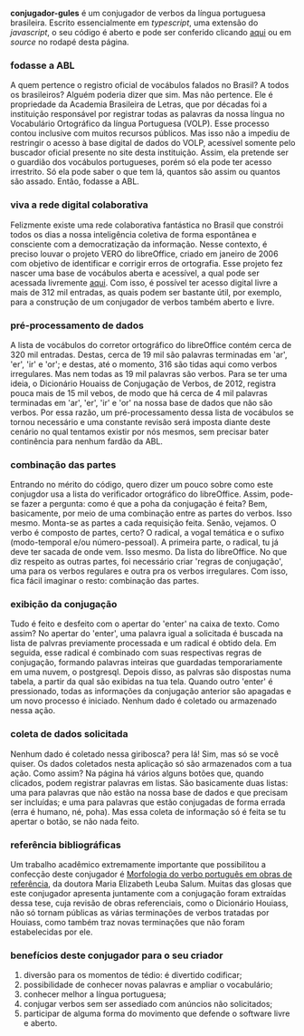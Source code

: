 
**conjugador-gules**
é um conjugador de verbos da língua portuguesa brasileira. Escrito essencialmente em 
_typescript_, uma extensão do _javascript_, o seu código é aberto e pode ser
conferido clicando [aqui](https://github.com/renribsilva/conjugador) ou em _source_
no rodapé desta página.

### fodasse a ABL

A quem pertence o registro oficial de vocábulos falados no Brasil? 
A todos os brasileiros? Alguém poderia dizer que sim. Mas não pertence. 
Ele é propriedade da Academia Brasileira de Letras, que por décadas 
foi a instituição responsável por registrar todas as palavras da
nossa língua no Vocabulário Ortográfico da língua
Portuguesa (VOLP). Esse processo contou inclusive com muitos recursos públicos.
Mas isso não a impediu de restringir o acesso à base digital de dados do VOLP, acessível
somente pelo buscador oficial presente no site desta
instituição. Assim, ela pretende ser o guardião dos vocábulos portugueses, porém
só ela pode ter acesso irrestrito. Só ela pode saber o que tem lá, 
quantos são assim ou quantos são assado. Então, fodasse a ABL.

### viva a rede digital colaborativa

Felizmente existe uma rede colaborativa fantástica no Brasil que 
constrói todos os dias a nossa inteligência coletiva de forma espontânea
e consciente com a democratização da informação. Nesse contexto, é preciso louvar
o projeto VERO do libreOffice, criado em janeiro de 2006 
com objetivo de identificar e corrigir erros de ortografia. Esse projeto fez nascer
uma base de vocábulos aberta e acessível, a qual pode ser acessada
livremente [aqui](https://cgit.freedesktop.org/libreoffice/dictionaries/plain/pt_BR/pt_BR.dic). 
Com isso, é possível ter acesso digital livre a mais de 312 mil entradas, 
as quais podem ser bastante útil, por exemplo, para a construção de um conjugador de
verbos também aberto e livre.

### pré-processamento de dados

A lista de vocábulos do corretor ortográfico do libreOffice contém cerca de 320 mil
entradas. Destas, cerca de 19 mil são palavras terminadas em 'ar', 'er', 'ir' e 'or'; 
e destas, até o momento, 316 são tidas aqui como verbos irregulares. Mas nem todas as
19 mil palavras são verbos. Para se ter uma ideia, o
Dicionário Houaiss de Conjugação de Verbos, de 2012, registra pouca mais de 15 mil vebos,
de modo que há cerca de 4 mil palavras terminadas em 'ar', 'er', 'ir' e 'or' na nossa
base de dados que não são verbos. Por essa razão, um pré-processamento dessa lista de
vocábulos se tornou necessário e uma constante revisão será imposta diante deste
cenário no qual tentamos existir por nós mesmos, sem precisar bater continência
para nenhum fardão da ABL.

### combinação das partes

Entrando no mérito do código, quero dizer um pouco sobre como este conjugdor usa a lista 
do verificador ortográfico do libreOffice. Assim, pode-se fazer a pergunta: 
como é que a poha da conjugação é feita? Bem, basicamente, por meio de uma combinação
entre as partes do verbos. Isso mesmo. Monta-se as partes a cada requisição feita. 
Senão, vejamos. O verbo é composto de partes, certo? O radical, a vogal temática
e o sufixo (modo-temporal e/ou número-pessoal). 
A primeira parte, o radical, tu já deve ter sacada de onde vem. Isso mesmo. Da lista
do libreOffice. No que diz respeito as outras partes, foi necessário criar
'regras de conjugação', uma para os verbos regulares e outra pra os verbos
irregulares. Com isso, fica fácil imaginar o resto: combinação das partes.

### exibição da conjugação

Tudo é feito e desfeito com o apertar do 'enter' na caixa de texto. Como assim?
No apertar do 'enter', uma palavra igual a solicitada é buscada na lista de palvras
previamente processada e um radical é obtido dela.
Em seguida, esse radical é combinado com suas respectivas regras de conjugação, formando 
palavras inteiras que guardadas temporariamente em uma
nuvem, o postgresql. Depois disso, as palvras são dispostas numa tabela, a partir
da qual são exibidas na tua tela.
Quando outro 'enter' é pressionado, todas as informações da conjugação anterior
são apagadas e um novo processo é iniciado. Nenhum dado é coletado ou armazenado nessa ação. 

### coleta de dados solicitada

Nenhum dado é coletado nessa giribosca? pera lá! Sim, mas só se você quiser. 
Os dados coletados nesta aplicação só são armazenados
com a tua ação. Como assim? Na página há vários alguns botões que, quando clicados, 
podem registrar palavras em listas. São basicamente duas listas: uma para palavras que 
não estão na nossa base de dados e que precisam ser incluídas; e uma para palavras que estão
conjugadas de forma errada (erra é humano, né, poha). Mas essa coleta de informação só é feita
se tu apertar o botão, se não nada feito.

### referência bibliográficas

Um trabalho acadêmico extremamente importante que possibilitou a confecção 
deste conjugador é [Morfologia do verbo português em obras de referência](https://doi.org/10.11606/T.8.2007.tde-04102007-143455),
da doutora Maria Elizabeth Leuba Salum. Muitas das glosas que este conjugador
apresenta juntamente com a conjugação foram extraídas 
dessa tese, cuja revisão de obras referenciais, como o Dicionário Houiass, não
só tornam públicas as várias terminações de verbos tratadas por Houiass, como também
traz novas terminações que não foram estabelecidas por ele.

### benefícios deste conjugador para o seu criador

1. diversão para os momentos de tédio: é divertido codificar;
2. possibilidade de conhecer novas palavras e ampliar o vocabulário;
3. conhecer melhor a língua portuguesa;
4. conjugar verbos sem ser assediado com anúncios não solicitados;
5. participar de alguma forma do movimento que defende o software livre e aberto.